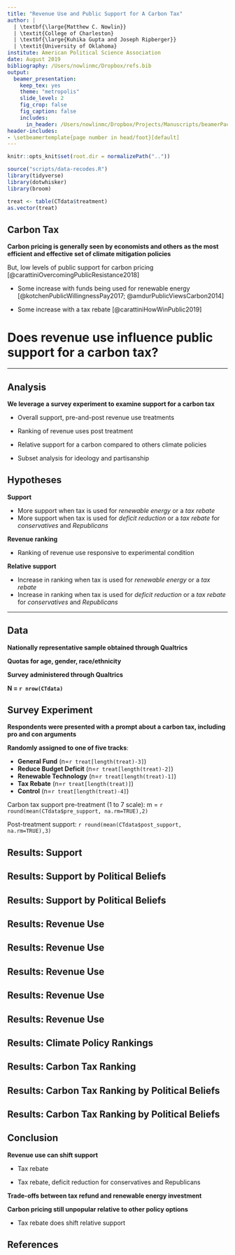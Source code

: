 ```yaml
---
title: "Revenue Use and Public Support for A Carbon Tax"
author: |
  | \textbf{\large{Matthew C. Nowlin}}
  | \textit{College of Charleston}
  | \textbf{\large{Kuhika Gupta and Joseph Ripberger}}
  | \textit{University of Oklahoma}
institute: American Political Science Association 
date: August 2019
bibliography: /Users/nowlinmc/Dropbox/refs.bib
output:
  beamer_presentation:
    keep_tex: yes
    theme: "metropolis"
    slide_level: 2
    fig_crop: false 
    fig_caption: false
    includes:
      in_header: /Users/nowlinmc/Dropbox/Projects/Manuscripts/beamerPackages.txt
header-includes: 
- \setbeamertemplate{page number in head/foot}[default]
---
```



```r
knitr::opts_knit$set(root.dir = normalizePath(".."))
```

```r
source("scripts/data-recodes.R")
library(tidyverse)
library(dotwhisker)
library(broom)

treat <- table(CTdata$treatment)
as.vector(treat)
```

## Carbon Tax  


\large 

**Carbon pricing is generally seen by economists and others as the most efficient and effective set of climate mitigation policies**

\vspace{0.25in}
But, low levels of public support for carbon pricing [@carattiniOvercomingPublicResistance2018]

* Some increase with funds being used for renewable energy [@kotchenPublicWillingnessPay2017; @amdurPublicViewsCarbon2014]

* Some increase with a tax rebate [@carattiniHowWinPublic2019]

# Does revenue use influence public support for a carbon tax?  

---

## Analysis 

\large

**We leverage a survey experiment to examine support for a carbon tax** 

* Overall support, pre-and-post revenue use treatments 

* Ranking of revenue uses post treatment 

* Relative support for a carbon compared to others climate policies 

* Subset analysis for ideology and partisanship 



## Hypotheses

**Support**

* More support when tax is used for _renewable energy_ or a _tax rebate_
* More support when tax is used for _deficit reduction_ or a _tax rebate_ for _conservatives_ and _Republicans_  

**Revenue ranking** 

* Ranking of revenue use responsive to experimental condition

**Relative support**

* Increase in ranking when tax is used for _renewable energy_ or a _tax rebate_ 
* Increase in  ranking when tax is used for _deficit reduction_ or a _tax rebate_ for _conservatives_ and _Republicans_  

---

## Data 

\large 

**Nationally representative sample obtained through Qualtrics**  

**Quotas for age, gender, race/ethnicity** 

**Survey administered through Qualtrics**

**N = `r nrow(CTdata)` ** 


## Survey Experiment 

**Respondents were presented with a prompt about a carbon tax, including pro and con arguments** 

**Randomly assigned to one of five tracks**: 

* **General Fund** (n=`r treat[length(treat)-3]`)
* **Reduce Budget Deficit** (n=`r treat[length(treat)-2]`)
* **Renewable Technology** (n=`r treat[length(treat)-1]`)
* **Tax Rebate** (n=`r treat[length(treat)]`)
* **Control** (n=`r treat[length(treat)-4]`)

Carbon tax support pre-treatment (1 to 7 scale): m = `r round(mean(CTdata$pre_support, na.rm=TRUE),2)`

Post-treatment support: `r round(mean(CTdata$post_support, na.rm=TRUE),3)`

## Results: Support  

\begin{figure}
\includegraphics[width = 4in, height= 3in]{../fig-output/model.png}
\end{figure}

## Results: Support by Political Beliefs 

\begin{figure}
\includegraphics[width = 4in, height= 3in]{../fig-output/ideology-model.png}
\end{figure}

## Results: Support by Political Beliefs 

\begin{figure}
\includegraphics[width = 4in, height= 3in]{../fig-output/partisan-model.png}
\end{figure}

## Results: Revenue Use 

\begin{figure}
\includegraphics[width = 4in, height= 3in]{../fig-output/rev-rank-graph.png}
\end{figure}

## Results: Revenue Use 

\begin{figure}
\includegraphics[width = 4in, height= 3in]{../fig-output/refund-rank-model.png}
\end{figure}

## Results: Revenue Use 

\begin{figure}
\includegraphics[width = 4in, height= 3in]{../fig-output/renew-rank-model.png}
\end{figure}

## Results: Revenue Use 

\begin{figure}
\includegraphics[width = 4in, height= 3in]{../fig-output/deficit-rank-model.png}
\end{figure}

## Results: Revenue Use 

\begin{figure}
\includegraphics[width = 4in, height= 3in]{../fig-output/fund-rank-model.png}
\end{figure}

## Results: Climate Policy Rankings 

\begin{figure}
\includegraphics[width = 4in, height= 3in]{../fig-output/rank-graph.png}
\end{figure}

## Results: Carbon Tax Ranking

\begin{figure}
\includegraphics[width = 4in, height= 3in]{../fig-output/rank-model.png}
\end{figure}

## Results: Carbon Tax Ranking by Political Beliefs 

\begin{figure}
\includegraphics[width = 4in, height= 3in]{../fig-output/ideology-rank-model.png}
\end{figure}

## Results: Carbon Tax Ranking by Political Beliefs 

\begin{figure}
\includegraphics[width = 4in, height= 3in]{../fig-output/partisan-rank-model.png}
\end{figure}

## Conclusion 

**Revenue use can shift support** 

* Tax rebate 

* Tax rebate, deficit reduction for conservatives and Republicans 

**Trade-offs between tax refund and renewable energy investment**  

**Carbon pricing still unpopular relative to other policy options**   

* Tax rebate does shift relative support 

 

## References 
